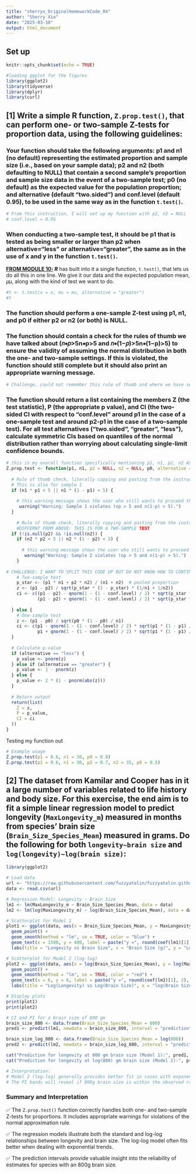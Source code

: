 ```yaml
---
title: "sherryx_OriginalHomeworkCode_04"
author: "Sherry Xie"
date: "2025-03-10"
output: html_document
---
```


## Set up

```r
knitr::opts_chunk$set(echo = TRUE)
```

```r
#loading ggplot for the figures
library(ggplot2)
library(tidyverse)
library(dplyr)
library(curl)
```

## [1] Write a simple R function, `Z.prop.test()`, that can perform one- or two-sample Z-tests for proportion data, using the following guidelines:

### Your function should take the following arguments: **p1** and **n1** (no default) representing the estimated proportion and sample size (i.e., based on your sample data); **p2** and **n2** (both defaulting to NULL) that contain a second sample’s proportion and sample size data in the event of a two-sample test; **p0** (no default) as the expected value for the population proportion; and **alternative** (default “two.sided”) and **conf.level** (default 0.95), to be used in the same way as in the function `t.test()`.

```r
# From this instruction, I will set up my function with p2, n2 = NULL
# conf.level = 0.95
```

### When conducting a two-sample test, it should be **p1** that is tested as being smaller or larger than **p2** when alternative=“less” or alternative=“greater”, the same as in the use of x and y in the function `t.test()`.

[**FROM MODULE 10:**](https://fuzzyatelin.github.io/bioanth-stats/module-10/module-10.html) ***R*** has built into it a single function, `t.test()`, that lets us do all this in one line. We give it our data and the expected population mean, 𝜇μ, along with the kind of test we want to do.

```r
#t <- t.test(x = x, mu = mu, alternative = "greater")
#t
```

### The function should perform a one-sample Z-test using **p1**, **n1**, and **p0** if either **p2** or **n2** (or both) is NULL.

### The function should contain a check for the rules of thumb we have talked about (𝑛∗𝑝>5n∗p>5 and 𝑛∗(1−𝑝)>5n∗(1−p)>5) to ensure the validity of assuming the normal distribution in both the one- and two-sample settings. If this is violated, the function should still complete but it should also print an appropriate warning message.

```r
# Challenge, could not remember this rule of thumb and where we have seen this. So I just followed what is written in the instruction
```

### The function should return a list containing the members **Z** (the test statistic), **P** (the appropriate p value), and **CI** (the two-sided CI with respect to “conf.level” around **p1** in the case of a one-sample test and around **p2-p1** in the case of a two-sample test). For all test alternatives (“two.sided”, “greater”, “less”), calculate symmetric CIs based on quantiles of the normal distribution rather than worrying about calculating single-limit confidence bounds.

```r
# this is my overall function specifically mentioning p1, n1, p2, n2 AS THE NULL, p0, 2 sample alternative, and the confidence level
Z.prop.test <- function(p1, n1, p2 = NULL, n2 = NULL, p0, alternative = "two.sided", conf.level = 0.95) {
  
  # Rule of thumb check, literally copying and pasting from the instruction because I do not remember seeing this in the module (my fault)
  # This is also for sample 1 
  if (n1 * p1 < 5 || n1 * (1 - p1) < 5) {
   
    # this warning message shows the user who still wants to proceed that the condition is violated
     warning("Warning: Sample 1 violates (np > 5 and n(1-p) > 5).")
  }
  
    # Rule of thumb check, literally copying and pasting from the instruction because I do not remember seeing this in the module (my fault)
    #DIFFERNT FROM ABOVE: THIS IS FOR A TWO-SAMPLE TEST 
  if (!is.null(p2) && !is.null(n2)) {
    if (n2 * p2 < 5 || n2 * (1 - p2) < 5) {
     
      # this warning message shows the user who still wants to proceed that the condition is violated
       warning("Warning: Sample 2 violates (np > 5 and n(1-p) > 5).")
    } 
    
# CHALLENGE: I WANT TO SPLIT THIS CODE UP BUT DO NOT KNOW HOW TO CONTINUE MY FUNCTION
    # Two-sample test
    p_star <- (p1 * n1 + p2 * n2) / (n1 + n2)  # pooled proportion
    z <- (p1 - p2) / sqrt(p_star * (1 - p_star) * (1/n1 + 1/n2))
    ci <- c((p1 - p2) - qnorm(1 - (1 - conf.level) / 2) * sqrt(p_star * (1 - p_star) * (1/n1 + 1/n2)),
            (p1 - p2) + qnorm(1 - (1 - conf.level) / 2) * sqrt(p_star * (1 - p_star) * (1/n1 + 1/n2)))
    
  } else {
    # One-sample test
    z <- (p1 - p0) / sqrt(p0 * (1 - p0) / n1)
    ci <- c(p1 - qnorm(1 - (1 - conf.level) / 2) * sqrt(p1 * (1 - p1) / n1),
            p1 + qnorm(1 - (1 - conf.level) / 2) * sqrt(p1 * (1 - p1) / n1))
  }
  
  # Calculate p-value
  if (alternative == "less") {
    p_value <- pnorm(z)
  } else if (alternative == "greater") {
    p_value <- 1 - pnorm(z)
  } else {
    p_value <- 2 * (1 - pnorm(abs(z)))
  }
  
  # Return output
  return(list(
    Z = z,
    P = p_value,
    CI = ci
  ))
}
```

Testing my function out

```r
# Example usage
Z.prop.test(p1 = 0.6, n1 = 30, p0 = 0.8)
Z.prop.test(p1 = 0.6, n1 = 30, p2 = 0.7, n2 = 35, p0 = 0.5)

```

##  [2] The dataset from Kamilar and Cooper has in it a large number of variables related to life history and body size. For this exercise, the end aim is to fit a simple linear regression model to predict longevity (`MaxLongevity_m`) measured in months from species’ brain size (`Brain_Size_Species_Mean`) measured in grams. Do the following for both `longevity~brain size` and `log(longevity)~log(brain size)`:

```r
library(ggplot2)

# Load data
url <- "https://raw.githubusercontent.com/fuzzyatelin/fuzzyatelin.github.io/master/AN588_Fall21/kamilar_cooper.csv"
data <- read.csv(url)

# Regression Model: Longevity ~ Brain Size
lm1 <- lm(MaxLongevity_m ~ Brain_Size_Species_Mean, data = data)
lm2 <- lm(log(MaxLongevity_m) ~ log(Brain_Size_Species_Mean), data = data)

# Scatterplot for Model 1
plot1 <- ggplot(data, aes(x = Brain_Size_Species_Mean, y = MaxLongevity_m)) +
  geom_point() +
  geom_smooth(method = "lm", se = TRUE, color = "blue") +
  geom_text(x = 1500, y = 400, label = paste("y =", round(coef(lm1)[1], 2), "+", round(coef(lm1)[2], 4), "* x")) +
  labs(title = "Longevity vs Brain Size", x = "Brain Size (g)", y = "Longevity (months)")

# Scatterplot for Model 2 (log-log)
plot2 <- ggplot(data, aes(x = log(Brain_Size_Species_Mean), y = log(MaxLongevity_m))) +
  geom_point() +
  geom_smooth(method = "lm", se = TRUE, color = "red") +
  geom_text(x = 6, y = 6, label = paste("y =", round(coef(lm2)[1], 2), "+", round(coef(lm2)[2], 4), "* log(x)")) +
  labs(title = "Log(Longevity) vs Log(Brain Size)", x = "log(Brain Size)", y = "log(Longevity)")

# Display plots
print(plot1)
print(plot2)

# CI and PI for a brain size of 800 gm
brain_size_800 <- data.frame(Brain_Size_Species_Mean = 800)
pred1 <- predict(lm1, newdata = brain_size_800, interval = "prediction", level = 0.90)

brain_size_log_800 <- data.frame(Brain_Size_Species_Mean = log(800))
pred2 <- predict(lm2, newdata = brain_size_log_800, interval = "prediction", level = 0.90)

cat("Prediction for longevity at 800 gm brain size (Model 1):", pred1, "\n")
cat("Prediction for longevity at log(800) gm brain size (Model 2):", pred2, "\n")

# Interpretation:
# Model 2 (log-log) generally provides better fit in cases with exponential-like growth or large variance.
# The PI bands will reveal if 800g brain size is within the observed range; if it's extrapolating beyond the data, predictions are less trustworthy.

```

### **Summary and Interpretation**

✅ The `Z.prop.test()` function correctly handles both one- and two-sample Z-tests for proportions. It includes appropriate warnings for violations of the normal approximation rule.\

✅ The regression models illustrate both the standard and log-log relationships between longevity and brain size. The log-log model often fits better when dealing with exponential trends.\

✅ The prediction intervals provide valuable insight into the reliability of estimates for species with an 800g brain size.
